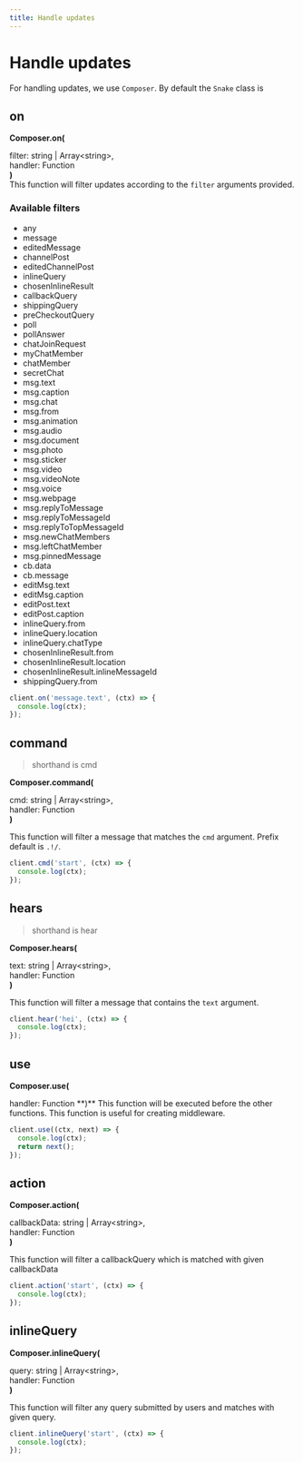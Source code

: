 ```yaml
---
title: Handle updates
---
```


# Handle updates

For handling updates, we use `Composer`. By default the `Snake` class is

## on

**Composer.on(**

<span className="ml-4">filter: <span className="text-green-600 dark:text-green-300">string</span> | <span className="text-yellow-600 dark:text-yellow-300">Array\<<span className="text-green-600 dark:text-green-300">string</span>\></span>,</span>   
<span className="ml-4">handler: <span className="text-purple-600 dark:text-purple-300">Function</span></span>   
**)**  
This function will filter updates according to the `filter` arguments provided.

### Available filters

- any
- message
- editedMessage
- channelPost
- editedChannelPost
- inlineQuery
- chosenInlineResult
- callbackQuery
- shippingQuery
- preCheckoutQuery
- poll
- pollAnswer
- chatJoinRequest
- myChatMember
- chatMember
- secretChat
- msg.text
- msg.caption
- msg.chat
- msg.from
- msg.animation
- msg.audio
- msg.document
- msg.photo
- msg.sticker
- msg.video
- msg.videoNote
- msg.voice
- msg.webpage
- msg.replyToMessage
- msg.replyToMessageId
- msg.replyToTopMessageId
- msg.newChatMembers
- msg.leftChatMember
- msg.pinnedMessage
- cb.data
- cb.message
- editMsg.text
- editMsg.caption
- editPost.text
- editPost.caption
- inlineQuery.from
- inlineQuery.location
- inlineQuery.chatType
- chosenInlineResult.from
- chosenInlineResult.location
- chosenInlineResult.inlineMessageId
- shippingQuery.from

```js
client.on('message.text', (ctx) => {
  console.log(ctx);
});
```

## command

> shorthand is cmd

**Composer.command(**

<span className="ml-4">cmd: <span className="text-green-600 dark:text-green-300">string</span> | <span className="text-yellow-600 dark:text-yellow-300">Array\<<span className="text-green-600 dark:text-green-300">string</span>\></span>,</span>   
<span className="ml-4">handler: <span className="text-purple-600 dark:text-purple-300">Function</span></span>   
**)**

This function will filter a message that matches the `cmd` argument. Prefix default is `.!/`.

```js
client.cmd('start', (ctx) => {
  console.log(ctx);
});
```

## hears

> shorthand is hear

**Composer.hears(**

<span className="ml-4">text: <span className="text-green-600 dark:text-green-300">string</span> | <span className="text-yellow-600 dark:text-yellow-300">Array\<<span className="text-green-600 dark:text-green-300">string</span>\></span>,</span>   
<span className="ml-4">handler: <span className="text-purple-600 dark:text-purple-300">Function</span></span>   
**)**

This function will filter a message that contains the `text` argument.

```js
client.hear('hei', (ctx) => {
  console.log(ctx);
});
```

## use

**Composer.use(**

<span className="ml-4">
  handler: <span className="text-purple-600 dark:text-purple-300">Function</span>
</span>
**)** This function will be executed before the other functions. This function is useful for creating
middleware.

```js
client.use((ctx, next) => {
  console.log(ctx);
  return next();
});
```

## action

**Composer.action(**

<span className="ml-4">callbackData: <span className="text-green-600 dark:text-green-300">string</span> | <span className="text-yellow-600 dark:text-yellow-300">Array\<<span className="text-green-600 dark:text-green-300">string</span>\></span>,</span>   
<span className="ml-4">handler: <span className="text-purple-600 dark:text-purple-300">Function</span></span>   
**)**

This function will filter a callbackQuery which is matched with given callbackData

```js
client.action('start', (ctx) => {
  console.log(ctx);
});
```

## inlineQuery

**Composer.inlineQuery(**

<span className="ml-4">query: <span className="text-green-600 dark:text-green-300">string</span> | <span className="text-yellow-600 dark:text-yellow-300">Array\<<span className="text-green-600 dark:text-green-300">string</span>\></span>,</span>   
<span className="ml-4">handler: <span className="text-purple-600 dark:text-purple-300">Function</span></span>   
**)**

This function will filter any query submitted by users and matches with given query.

```js
client.inlineQuery('start', (ctx) => {
  console.log(ctx);
});
```
